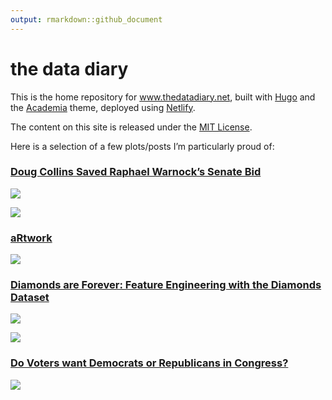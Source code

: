 ```yaml
---
output: rmarkdown::github_document
---
```


# the data diary

This is the home repository for [www.thedatadiary.net](https://www.thedatadiary.net), built with [Hugo](https://gohugo.io/) and the [Academia](https://github.com/themefisher/academia-hugo) theme, deployed using [Netlify](https://www.netlify.com/). 

The content on this site is released under the [MIT License](https://github.com/markjrieke/thedatadiary.net/blob/master/LICENSE).

Here is a selection of a few plots/posts I'm particularly proud of:

### [Doug Collins Saved Raphael Warnock's Senate Bid](https://www.thedatadiary.net/blog/2021-02-28-doug-collins-saved-raphael-warnock-s-senate-bid/)

![](content/blog/2021-02-28-doug-collins-saved-raphael-warnock-s-senate-bid/pics/plot_09.png)

![](content/blog/2021-02-28-doug-collins-saved-raphael-warnock-s-senate-bid/pics/plot_07.gif)

### [aRtwork](https://www.thedatadiary.net/blog/2021-03-07-artwork/)

![](content/blog/2021-03-07-artwork/p_art.png)

### [Diamonds are Forever: Feature Engineering with the Diamonds Dataset](https://www.thedatadiary.net/blog/2021-11-14-diamonds-are-forever-feature-engineering-with-the-diamonds-dataset/)

![](content/blog/2021-11-14-diamonds-are-forever-feature-engineering-with-the-diamonds-dataset/index_files/figure-html/unnamed-chunk-45-1.png)

![](content/blog/2021-11-14-diamonds-are-forever-feature-engineering-with-the-diamonds-dataset/index_files/figure-html/unnamed-chunk-29-1.png)

### [Do Voters want Democrats or Republicans in Congress?](https://www.thedatadiary.net/blog/2021-12-14-do-voters-want-democrats-or-republicans-in-congress/)

![](content/blog/2021-12-14-do-voters-want-democrats-or-republicans-in-congress/pics/generic_ballot_current.png)
